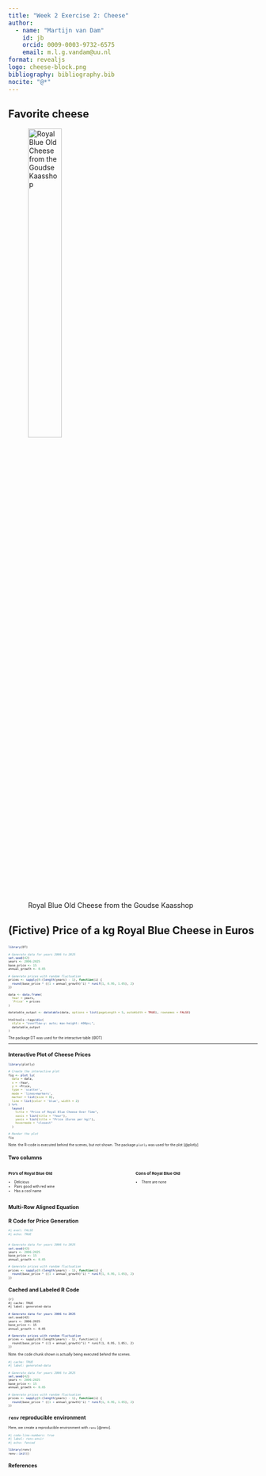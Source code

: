 ```yaml
---
title: "Week 2 Exercise 2: Cheese"
author:
  - name: "Martijn van Dam"
    id: jb
    orcid: 0009-0003-9732-6575
    email: m.l.g.vandam@uu.nl
format: revealjs
logo: cheese-block.png
bibliography: bibliography.bib
nocite: "@*"
---
```


## Favorite cheese

![Royal Blue Old Cheese from the Goudse Kaasshop](royalblue.png){fig-align="center" width="40%"}




## (Fictive) Price of a kg Royal Blue Cheese in Euros
<div style="font-size: 50%;">
```r
library(DT)

# Generate data for years 2006 to 2025
set.seed(42)
years <- 2006:2025
base_price <- 15 
annual_growth <- 0.05 

# Generate prices with random fluctuation
prices <- sapply(0:(length(years) - 1), function(i) {
  round(base_price * ((1 + annual_growth)^i) * runif(1, 0.95, 1.05), 2)
})

data <- data.frame(
  Year = years,
  `Price` = prices
)

datatable_output <- datatable(data, options = list(pageLength = 5, autoWidth = TRUE), rownames = FALSE)

htmltools::tags$div(
  style = "overflow-y: auto; max-height: 400px;",
  datatable_output
)

```

The package DT was used for the interactive table [@DT]

---

## Interactive Plot of Cheese Prices

```r
library(plotly)

# Create the interactive plot
fig <- plot_ly(
  data = data,
  x = ~Year,
  y = ~Price,
  type = 'scatter',
  mode = 'lines+markers',
  marker = list(size = 8),
  line = list(color = 'blue', width = 2)
) %>%
  layout(
    title = "Price of Royal Blue Cheese Over Time",
    xaxis = list(title = "Year"),
    yaxis = list(title = "Price (Euros per kg)"),
    hovermode = "closest"
  )

# Render the plot
fig
```

Note. the R-code is executed behind the scenes, but not shown. The package `plotly` was used for the plot [@plotly]

## Two columns

:::{.columns}
::: {.column width="50%"}
### Pro's of Royal Blue Old

- Delicious
- Pairs good with red wine
- Has a cool name

:::
::: {.column width="50%"}
### Cons of Royal Blue Old
- There are none

:::
:::

## Multi-Row Aligned Equation

\begin{aligned}
y &= ax^2 + bx + c \\
  &= (x + 1)^2 + 2x + 3 \\
  &= x^2 + 2x + 1 + 2x + 3 \\
  &= x^2 + 4x + 4
\end{aligned}


## R Code for Price Generation

```r
#| eval: FALSE
#| echo: TRUE


# Generate data for years 2006 to 2025
set.seed(42)
years <- 2006:2025
base_price <- 15 
annual_growth <- 0.05 

# Generate prices with random fluctuation
prices <- sapply(0:(length(years) - 1), function(i) {
  round(base_price * ((1 + annual_growth)^i) * runif(1, 0.95, 1.05), 2)
})
```

## Cached and Labeled R Code

````markdown
{r}
#| cache: TRUE
#| label: generated-data

# Generate data for years 2006 to 2025
set.seed(42)
years <- 2006:2025
base_price <- 15
annual_growth <- 0.05

# Generate prices with random fluctuation
prices <- sapply(0:(length(years) - 1), function(i) {
  round(base_price * ((1 + annual_growth)^i) * runif(1, 0.95, 1.05), 2)
})
````

Note. the code chunk shown is actually being executed behind the scenes. 

```r
#| cache: TRUE
#| label: generated-data

# Generate data for years 2006 to 2025
set.seed(42)
years <- 2006:2025
base_price <- 15
annual_growth <- 0.05

# Generate prices with random fluctuation
prices <- sapply(0:(length(years) - 1), function(i) {
  round(base_price * ((1 + annual_growth)^i) * runif(1, 0.95, 1.05), 2)
})
```


## `renv` reproducible environment

Here, we create a reproducible environment with `renv` [@renv].

```r
#| code-line-numbers: true
#| label: renv-envir
#| echo: fenced

library(renv)
renv::init()
```

## References
::: {#refs}
:::